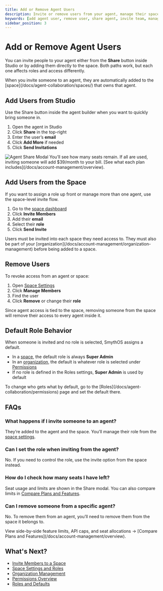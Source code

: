 ```yaml
---
title: Add or Remove Agent Users
description: Invite or remove users from your agent, manage their space access, and understand how roles and permissions apply when sharing agents.
keywords: [add agent user, remove user, share agent, invite team, manage members, smythos collaboration, agent access, space access, default roles]
sidebar_position: 3
---
```


# Add or Remove Agent Users

You can invite people to your agent either from the **Share** button inside Studio or by adding them directly to the space. Both paths work, but each one affects roles and access differently.

<InfoCallout title="Sharing agents adds users to the space">
When you invite someone to an agent, they are automatically added to the [space](/docs/agent-collaboration/spaces/) that owns that agent.
</InfoCallout>

<Spacer size="md" />

## Add Users from Studio

Use the Share button inside the agent builder when you want to quickly bring someone in.

1. Open the agent in Studio
2. Click **Share** in the top-right
3. Enter the user’s **email**
4. Click **Add More** if needed
5. Click **Send Invitations**

<Image src="/static/docs/img/docs/agent-collaboration/share-agent-modal.jpg" alt="Agent Share Modal" caption="Sharing an agent gives space-level access. Invitations are tied to your seat limits." />

<WarningCallout title="Seat limits apply">
You’ll see how many seats remain. If all are used, inviting someone will add $39/month to your bill. [See what each plan includes](/docs/account-management/overview).
</WarningCallout>

<Spacer size="md" />

## Add Users from the Space

If you want to assign a role up front or manage more than one agent, use the space-level invite flow.

1. Go to the [space dashboard](/docs/agent-collaboration/spaces/)
2. Click **Invite Members**
3. Add their **email**
4. Select their **role**
5. Click **Send Invite**

<InfoCallout title="Invites are space-specific">
Users must be invited into each space they need access to. They must also be part of your [organization](/docs/account-management/organization-management) before being added to a space.
</InfoCallout>

<Spacer size="md" />

## Remove Users

To revoke access from an agent or space:

1. Open [Space Settings](/docs/agent-collaboration/spaces/)
2. Click **Manage Members**
3. Find the user
4. Click **Remove** or change their **role**

<WarningCallout title="Removing users from a space removes all agent access">
Since agent access is tied to the space, removing someone from the space will remove their access to every agent inside it.
</WarningCallout>

<Spacer size="md" />

## Default Role Behavior

When someone is invited and no role is selected, SmythOS assigns a default.

- In a [space](/docs/agent-collaboration/spaces/), the default role is always **Super Admin**
- In an [organization](/docs/account-management/organization-management), the default is whatever role is selected under [Permissions](/docs/agent-collaboration/permissions)
- If no role is defined in the Roles settings, **Super Admin** is used by default

<InfoCallout title="Control default roles">
To change who gets what by default, go to the [Roles](/docs/agent-collaboration/permissions) page and set the default there.
</InfoCallout>

<Spacer size="md" />

## FAQs

### What happens if I invite someone to an agent?

They’re added to the agent and the space. You’ll manage their role from the [space settings](/docs/agent-collaboration/spaces/).

### Can I set the role when inviting from the agent?

No. If you need to control the role, use the invite option from the space instead.

### How do I check how many seats I have left?

Seat usage and limits are shown in the Share modal. You can also compare limits in [Compare Plans and Features](/docs/account-management/overview).

### Can I remove someone from a specific agent?

No. To remove them from an agent, you’ll need to remove them from the space it belongs to.

<InfoCallout title="See what your plan includes">
View side-by-side feature limits, API caps, and seat allocations → [Compare Plans and Features](/docs/account-management/overview).
</InfoCallout>

<Spacer size="md" />

## What's Next?

- [Invite Members to a Space](/docs/agent-collaboration/spaces/invite-members)
- [Space Settings and Roles](/docs/agent-collaboration/spaces/)
- [Organization Management](/docs/account-management/organization-management)
- [Permissions Overview](/docs/agent-collaboration/permissions)
- [Roles and Defaults](/docs/agent-collaboration/permissions)
